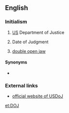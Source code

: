 ==English==

===Initialism===
{{rfc-header|Initialism}}
{{head|en|initialism}}

# {{lb|en|US}} [[US]] Department of Justice
# Date of Judgment
# {{lb|en|travel|aviation}} [[double open jaw]]

====Synonyms====
* {{l|en|USDOJ}}

===External links===
* [http://www.usdoj.gov/ official website of USDoJ]

[[et:DOJ]]